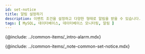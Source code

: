 ```yaml
---
id: set-notice
title: 알림 설정하기
description: 이벤트 조건을 설정하고 다양한 형태로 알림을 받을 수 있습니다.
tags: [ MySQL, 데이터베이스, 데이터베이스 모니터링, 알림 ]
---
```



<Note product='MySQL' link='../mysql-v1/set-notice' />

{@include: ../common-items/_intro-alarm.mdx}

{@include: ../common-items/_note-common-set-notice.mdx}